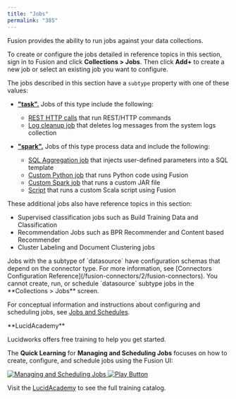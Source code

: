 ```yaml
---
title: "Jobs"
permalink: "385"
---
```


Fusion provides the ability to run jobs against your data collections.

To create or configure the jobs detailed in reference topics in this section, sign in to Fusion and click **Collections > Jobs**. Then click **Add+** to create a new job or select an existing job you want to configure.

The jobs described in this section have a `subtype` property with one of these values:

* [**"task".**](/fusion/5.9/183/tasks) Jobs of this type include the following:

  + [REST HTTP calls](/fusion/5.9/384/rest-call-jobs) that run REST/HTTP commands
  + [Log cleanup job](/fusion/5.9/387/log-cleanup-jobs) that deletes log messages from the system logs collection
* [**"spark".**](/fusion/5.9/187/spark-jobs) Jobs of this type process data and include the following:

  + [SQL Aggregation job](/fusion/5.9/8804/sql-aggregation-jobs) that injects user-defined parameters into a SQL template
  + [Custom Python job](/fusion/5.9/569/custom-python-jobs) that runs Python code using Fusion
  + [Custom Spark job](/fusion/5.9/383/custom-spark-jobs) that runs a custom JAR file
  + [Script](/fusion/5.9/386/script-jobs) that runs a custom Scala script using Fusion

These additional jobs also have reference topics in this section:

* Supervised classification jobs such as Build Training Data and Classification
* Recommendation Jobs such as BPR Recommender and Content based Recommender
* Cluster Labeling and Document Clustering jobs

<Note>
Jobs with the a subtype of `datasource` have configuration schemas that depend on the connector type. For more information, see [Connectors Configuration Reference](/fusion-connectors/2/fusion-connectors). You cannot create, run, or schedule `datasource` subtype jobs in the **Collections > Jobs** screen.
</Note>

For conceptual information and instructions about configuring and scheduling jobs, see [Jobs and Schedules](/fusion/5.9/184/jobs-overview).

<Note>
**LucidAcademy**

Lucidworks offers free training to help you get started.

The **Quick Learning** for **Managing and Scheduling Jobs** focuses on how to create, configure, and schedule jobs using the Fusion UI:

<Frame>
  <a href="https://academy.lucidworks.com/managing-and-scheduling-jobs" target="_blank">
    <div class="note-image-wrapper">
      <img noZoom src="/assets/images/training-covers/managing-and-scheduling-jobs.jpg" alt="Managing and Scheduling Jobs" class="note-image" />
      <img noZoom src="/images/play-btn.svg" alt="Play Button" class="note-image-overlay" />
    </div>
  </a>
</Frame>


Visit the [LucidAcademy](https://academy.lucidworks.com) to see the full training catalog.
</Note>
